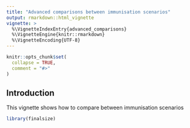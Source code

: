 ```yaml
---
title: "Advanced comparisons between immunisation scenarios"
output: rmarkdown::html_vignette
vignette: >
  %\VignetteIndexEntry{advanced_comparisons}
  %\VignetteEngine{knitr::rmarkdown}
  %\VignetteEncoding{UTF-8}
---
```


```r
knitr::opts_chunk$set(
  collapse = TRUE,
  comment = "#>"
)
```

## Introduction

This vignette shows how to compare between immunisation scenarios

```r
library(finalsize)
```
